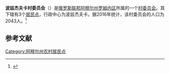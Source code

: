 {{Infobox Settlement
| official_name = 波兹杰夫卡村委员会
| native_name = Поздеевский сельсовет
| settlement_type = [[村委员会|村委员会]]
| subdivision_type = [[国家|国家]]
| subdivision_type1 = [[俄罗斯行政区划|州]]
| subdivision_type2 = [[区_(苏联)|区]]
| subdivision_name = {{RUS}}
| subdivision_name1 = [[阿穆尔州|阿穆尔州]]
| subdivision_name2 = [[罗姆内区|罗姆内区]]
| seat_type = 行政中心
| seat = 波兹杰夫卡
| population_as_of=2016
| population_footnotes = <ref name=amurstat />
| population_total = 2043
| coordinates_display = inline,title
| latd = 50 | latm = 35 | lats = 21 | latNS = N
| longd = 128 | longm = 53 | longs = 12 | longEW = E
| timezone = [[雅库茨克时间|MSK+6]]
| utc_offset = +9
| blank_name = [[俄罗斯市政土地区划代码|OKTMO编码]]
| blank_info = [http://classif.spb.ru/classificators/view/tma.php?st=A&kr=1&kod=10640428 10640428]
}}
'''波兹杰夫卡村委员会'''（{{lang-ru|Поздеевский сельсовет}}）是[[俄罗斯联邦|俄罗斯联邦]][[阿穆尔州|阿穆尔州]][[罗姆内区|罗姆内区]]所属的一个[[村委员会|村委员会]]。其下辖有3个[[居民点|居民点]]，行政中心为波兹杰夫卡。据2016年统计，该村委员会的人口为2043人。<ref name=amurstat>{{cite web |url=http://amurstat.gks.ru/wps/wcm/connect/rosstat_ts/amurstat/resources/d600c10043769f3eb9effbdd898fc419/07_1_4.htm |title=Оценка численности населения по городским округам, муниципальным районам, городским и сельским поселениям Амурской области на 1 января 2016 года |language=ru |accessdate=2016-04-21 |archiveurl=https://www.webcitation.org/6gvsqa6qi?url=http://amurstat.gks.ru/wps/wcm/connect/rosstat_ts/amurstat/resources/d600c10043769f3eb9effbdd898fc419/07_1_4.htm |archivedate=2016-04-21 |deadurl=yes }}</ref>

== 参考文献 ==
{{reflist}}

{{Russia-stub}}

[[Category:阿穆尔州农村居民点|Category:阿穆尔州农村居民点]]